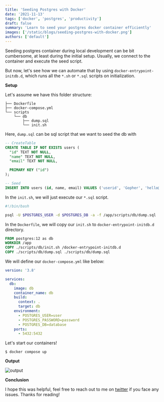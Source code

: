 ```yaml
---
title: 'Seeding Postgres with Docker'
date: '2021-11-13'
tags: ['docker', 'postgres', 'productivity']
draft: false
summary: 'Learn to seed your postgres docker container efficiently'
images: ['/static/blogs/seeding-postgres-with-docker.png']
authors: ['default']
---
```


Seeding postgres container during local development can be bit cumbersome, at least during the initial setup. Usually, we connect to the container and execute the seed script.

But now, let's see how we can automate that by using `docker-entrypoint-initdb.d`, which runs all the `*.sh` or `*.sql` scripts on initialization.

**Setup**

Let's assume we have this folder structure:

```
├── Dockerfile
├── docker-compose.yml
└── scripts
    └── db
        ├── dump.sql
        └── init.sh
```

Here, `dump.sql` can be sql script that we want to seed the db with

```sql
-- CreateTable
CREATE TABLE IF NOT EXISTS users (
  "id" TEXT NOT NULL,
  "name" TEXT NOT NULL,
  "email" TEXT NOT NULL,

  PRIMARY KEY ("id")
);

-- Seed
INSERT INTO users (id, name, email) VALUES ('userid', 'Gopher', 'hello@gopher.com');
```

In the `init.sh`, we will just execute our `*.sql` script.

```sh
#!/bin/bash

psql -U $POSTGRES_USER -d $POSTGRES_DB -a -f /app/scripts/db/dump.sql
```

In the `Dockerfile`, we will copy our `init.sh` to `docker-entrypoint-initdb.d` directory.

```dockerfile
FROM postgres:12 as db
WORKDIR /app
COPY ./scripts/db/init.sh /docker-entrypoint-initdb.d
COPY ./scripts/db/dump.sql ./scripts/db/dump.sql
```

We will define our `docker-compose.yml` like below:

```yml
version: '3.8'

services:
  db:
    image: db
    container_name: db
    build:
      context: .
      target: db
    environment:
      - POSTGRES_USER=user
      - POSTGRES_PASSWORD=password
      - POSTGRES_DB=database
    ports:
      - 5432:5432
```

Let's start our containers!

```
$ docker compose up
```

**Output**

![output](https://dev-to-uploads.s3.amazonaws.com/uploads/articles/l58wtcv4a9kzk8g4hfvu.png)

**Conclusion**

I hope this was helpful, feel free to reach out to me on [twitter](https://twitter.com/) if you face any issues. Thanks for reading!
